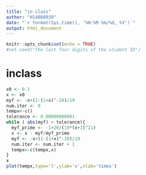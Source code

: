 ```yaml
---
title: "in class"
author: "H14086030"
date: "`r format(Sys.time(), '%H:%M %m/%d, %Y')`"
output: html_document
---
```


```r
knitr::opts_chunk$set(echo = TRUE)
#set.seed("the last four digits of the student ID")
```


# inclass

```r
x0 <- 0.1
x <- x0
myf <- -x+(1-(1+x)^-20)/19
num.iter <- 0
tempx<-c()
tolerance <- 0.00000000001
while ( abs(myf) > tolerance){
  myf_prime <- -1+20/(19*(x+1)^21)
  x <- x - myf/myf_prime
  myf <- -x+(1-(1+x)^-20)/19
  num.iter <- num.iter + 1
  tempx<-c(tempx,x)
}
x
plot(tempx,type='l',ylab='x',xlab='times')

```
